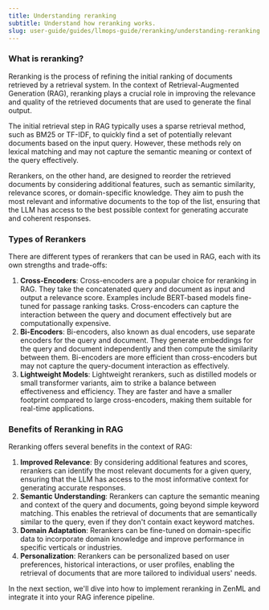 ---
title: Understanding reranking
subtitle: Understand how reranking works.
slug: user-guide/guides/llmops-guide/reranking/understanding-reranking
---


### What is reranking?

Reranking is the process of refining the initial ranking of documents retrieved by a retrieval system. In the context of Retrieval-Augmented Generation (RAG), reranking plays a crucial role in improving the relevance and quality of the retrieved documents that are used to generate the final output.

The initial retrieval step in RAG typically uses a sparse retrieval method, such as BM25 or TF-IDF, to quickly find a set of potentially relevant documents based on the input query. However, these methods rely on lexical matching and may not capture the semantic meaning or context of the query effectively.

Rerankers, on the other hand, are designed to reorder the retrieved documents by considering additional features, such as semantic similarity, relevance scores, or domain-specific knowledge. They aim to push the most relevant and informative documents to the top of the list, ensuring that the LLM has access to the best possible context for generating accurate and coherent responses.

### Types of Rerankers

There are different types of rerankers that can be used in RAG, each with its own strengths and trade-offs:

1. **Cross-Encoders**: Cross-encoders are a popular choice for reranking in RAG. They take the concatenated query and document as input and output a relevance score. Examples include BERT-based models fine-tuned for passage ranking tasks. Cross-encoders can capture the interaction between the query and document effectively but are computationally expensive.
2. **Bi-Encoders**: Bi-encoders, also known as dual encoders, use separate encoders for the query and document. They generate embeddings for the query and document independently and then compute the similarity between them. Bi-encoders are more efficient than cross-encoders but may not capture the query-document interaction as effectively.
3. **Lightweight Models**: Lightweight rerankers, such as distilled models or small transformer variants, aim to strike a balance between effectiveness and efficiency. They are faster and have a smaller footprint compared to large cross-encoders, making them suitable for real-time applications.

### Benefits of Reranking in RAG

Reranking offers several benefits in the context of RAG:

1. **Improved Relevance**: By considering additional features and scores, rerankers can identify the most relevant documents for a given query, ensuring that the LLM has access to the most informative context for generating accurate responses.
2. **Semantic Understanding**: Rerankers can capture the semantic meaning and context of the query and documents, going beyond simple keyword matching. This enables the retrieval of documents that are semantically similar to the query, even if they don't contain exact keyword matches.
3. **Domain Adaptation**: Rerankers can be fine-tuned on domain-specific data to incorporate domain knowledge and improve performance in specific verticals or industries.
4. **Personalization**: Rerankers can be personalized based on user preferences, historical interactions, or user profiles, enabling the retrieval of documents that are more tailored to individual users' needs.

In the next section, we'll dive into how to implement reranking in ZenML and integrate it into your RAG inference pipeline.
